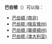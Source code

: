 {{noteTA
|G1=Country
|G2=USState
}}
'''巴伯顿'''（{{lang-en|Barberton}}）可以指：
* [[巴伯頓_(南非)|巴伯頓 (南非)]]
* [[巴伯顿_(俄亥俄州)|巴伯顿 (俄亥俄州)]]
* [[巴伯頓_(華盛頓州)|巴伯頓 (華盛頓州)]]
* [[巴伯顿_(澳大利亚)|巴伯顿 (澳大利亚)]]
{{disambiguation|cat=三字地名消歧义}}